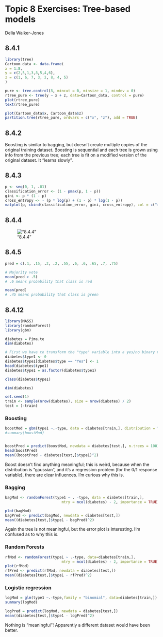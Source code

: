 # Topic 8 Exercises: Tree-based models

Delia Walker-Jones

## 8.4.1
```r
library(tree)
Cartoon_data <- data.frame(
x = 1:8,
y = c(2,5,1,3,8,5,4,6),
z = c(1, 6, 7, 3, 2, 8, 4, 5)
)

pure <- tree.control(8, mincut = 0, minsize = 1, mindev = 0)
rtree_pure <- tree(y ~ x + z, data=Cartoon_data, control = pure)
plot(rtree_pure)
text(rtree_pure)

plot(Cartoon_data$x, Cartoon_data$z)
partition.tree(rtree_pure, ordvars = c("x", "z"), add = TRUE)
```


## 8.4.2
Boosting is similar to bagging, but doesn't create multiple copies of the original training dataset. Boosting is sequential and each tree is grown using info from the previous tree; each tree is fit on a modified version of the original dataset. It "learns slowly".

## 8.4.3
```r
p <- seq(0, 1, .01)
classification_error <- (1 - pmax(p, 1 - p))
gini <- p * (1 - p)
cross_entropy <- - (p * log(p) + (1 - p) * log(1 - p))
matplot(p, cbind(classification_error, gini, cross_entropy), col = c("red", "blue", "forestgreen"))
```

## 8.4.4
!["8.4.4"](/home/local/MAC/dwalkerj/Math-253-finished/Math-253-Assignments/Topic8graph.jpg)


## 8.4.5
```r
pred = c(.1, .15, .2, .2, .55, .6, .6, .65, .7, .75)

# Majority vote
mean(pred > .5)
# .6 means probability that class is red

mean(pred)
# .45 means probability that class is green
```


## 8.4.12
```r
library(MASS)
library(randomForest)
library(gbm)

diabetes = Pima.te
dim(diabetes)

# First we have to transform the "type" variable into a yes/no binary variable (1 for no, 0 for yes) so that it can be used in boosting
diabetes$type1 <- 0
diabetes$type1[diabetes$type == "Yes"] <- 1
head(diabetes$type1)
diabetes$type1 = as.factor(diabetes$type1)

class(diabetes$type1)

dim(diabetes)

set.seed(1)
train <- sample(nrow(diabetes), size = nrow(diabetes) / 2)
test = (-train)
```
### Boosting
```r
boostMod = gbm(type1 ~.-type, data = diabetes[train,], distribution = "bernoulli", n.trees = 100, interaction.depth = 1)
#summary(boostMod)


boostPred = predict(boostMod, newdata = diabetes[test,], n.trees = 100)
head(boostPred)
mean((boostPred - diabetes[test,]$type1)^2)
```
Boost doesn't find anything meaningful; this is weird, because when the distribution is "gaussian", and it's a regression problem (for the 0/1 response variable), there are clear influences. I'm curious why this is.

### Bagging
```r
bagMod <- randomForest(type1 ~ . -type, data = diabetes[train,],
                          mtry = ncol(diabetes) - 2, importance = TRUE)

plot(bagMod)
bagPred <- predict(bagMod, newdata = diabetes[test,])
mean((diabetes[test,]$type1 - bagPred)^2)
```
Again the tree is not meaningful, but the error plot is interesting. I'm confused as to why this is.

### Random Forests
```r
rfMod <- randomForest(type1 ~ .-type, data=diabetes[train,],
                          mtry = ncol(diabetes) - 2, importance = TRUE)
plot(rfMod)
rfPred <- predict(rfMod, newdata = diabetes[test,])
mean((diabetes[test,]$type1 - rfPred)^2)
```
### Logistic regression
```r
logMod = glm(type1 ~.-type,family = "binomial", data=diabetes[train,])
summary(logMod)

logPred = predict(logMod, newdata = diabetes[test,])
mean((diabetes[test,]$type1 - logPred)^2)
```
Nothing is "meaningful"! Apparently a different dataset would have been better.



